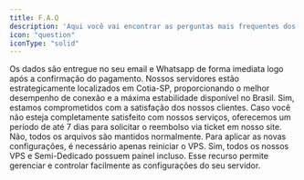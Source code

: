 ```yaml
---
title: F.A.Q
description: 'Aqui você vai encontrar as perguntas mais frequentes dos nossos clientes.'
icon: "question"
iconType: "solid"
---
```


<AccordionGroup>
  <Accordion title="Onde encontro os dados de acesso do meu servidor?">
    Os dados são entregue no seu email e Whatsapp de forma imediata logo após a confirmação do pagamento.
  </Accordion>

  <Accordion title="Onde ficam localizados os servidores?">
    Nossos servidores estão estrategicamente localizados em Cotia-SP, proporcionando o melhor desempenho de conexão e a máxima estabilidade disponível no Brasil.
  </Accordion>

  <Accordion title="Vocês realizam reembolso?">
    Sim, estamos comprometidos com a satisfação dos nossos clientes. Caso você não esteja completamente satisfeito com nossos serviços, oferecemos um período de até 7 dias para solicitar o reembolso via ticket em nosso site.
  </Accordion>

  <Accordion title="Perco meus arquivos após realizar upgrade no painel do VPS?">
    Não, todos os arquivos são mantidos normalmente. Para aplicar as novas configurações, é necessário apenas reiniciar o VPS.
  </Accordion>

  <Accordion title="Existe um painel de controle disponível para o serviço?">
    Sim, todos os nossos VPS e Semi-Dedicado possuem painel incluso. Esse recurso permite gerenciar e controlar facilmente as configurações do seu servidor.
  </Accordion>
</AccordionGroup>
